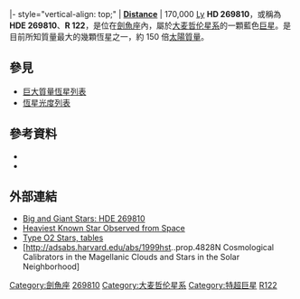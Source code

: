 {{Starbox begin
| name=HD 269810 A / B}}
{{Starbox image 
| image = <!-- Image with unknown copyright status removed: [[Image:HD_269810.png|275px]] -->
| caption = HD 269810 in NGC 2029
}} 
{{Starbox observe
| epoch=J2000
| ra={{RA|05|35|13.9}}
| dec={{DEC|−67|33|27.5}}
| appmag_v=12.283
| constell=[[劍魚座|劍魚座]] }}
{{Starbox character
| class=02IIIf
| b-v=−0.23
| u-b=?
| variable=否 }}
{{Starbox astrometry
| radial_v=303
| prop_mo_ra=
| prop_mo_dec=
|  gal_lat= −32.1645   
|  gal_lon=277.7011 
| parallax=
| p_error=
| absmag_v=−6.3 }}
|- style="vertical-align: top;"
| '''[[宇宙距离尺度|Distance]] '''
| 170,000 [[光年|Ly]] 
{{Starbox detail
| mass=150 
| radius=18.5
| luminosity=2.2 million 
| temperature=53,000K
| metal=?
| gravity=?
| rotation=?
| age=? }}
{{Starbox visbin |
  name=HD 269810 B |
  period= |
  axis=0.007 |
  eccentricity= |
  inclination= |
  node= |
  periastron= }}
{{Starbox catalog
| names= [[GCRV|GCRV]] 24403, [[RMC|RMC]] 122, [[Photoelectric_Catalogue|UBV]] 5767, [[ARDB|ARDB]] C54, [[SK|SK]] -67° 211, [[UCAC2|UCAC2]] 2218036, [[ARDB|ARDB]] 317, [[Guide_Star_Catalog|GSC]] 09162-00101, [[依巴谷卫星|TYC]] 9162-101-1, [[Catalog_of_Stellar_Identification|CSI]]-67-05351, [[2微米全天巡天|2MASS]] J05351389-6733275, [[UBV_Photoelectric_Photometry_Catalogue|UBV M]] 28781. }}
{{Starbox reference |
  Simbad=HD+269810 }}
{{Starbox end}}
'''HD 269810'''，或稱為'''HDE 269810'''、'''R 122'''，是位在[[劍魚座|劍魚座]]內，屬於[[大麦哲伦星系|大麦哲伦星系]]的一顆藍色[[巨星|巨星]]。是目前所知質量最大的幾顆恆星之一，約 150 倍[[太陽質量|太陽質量]]。

==參見==
*[[巨大質量恆星列表|巨大質量恆星列表]]
*[[恆星光度列表|恆星光度列表]]

==參考資料==
*{{cite journal |last=Bonanos |first=A. Z. |authorlink= |coauthors=''et al.'' |year=2004 |month= |title=WR 20a Is an Eclipsing Binary: Accurate Determination of Parameters for an Extremely Massive Wolf-Rayet System |journal=Astrophysical Journal Letters |volume=611 |issue=1 |pages=L33–L36 |doi=10.1086/423671 |id= |accessdate= |quote= |arxiv=astro-ph/0405338v2 |bibcode=2004ApJ...611L..33B}}
*{{cite journal |last=Danforth |first=Charles W. |authorlink= |coauthors=''et al.'' |year=2002 |month= |title=An Atlas of ''Far Ultraviolet Spectroscopic Explorer'' Sight Lines toward the Magellanic Clouds |journal=Astrophysical Journal Supplement |volume=139 |issue= |pages=81–189 |doi=10.1086/338239 |id= |accessdate= |quote= |arxiv=astro-ph/0110515v1 |bibcode=2002ApJS..139...81D}}

==外部連結==
*[http://jumk.de/astronomie/big-stars/hde-269810.shtml Big and Giant Stars: HDE 269810] {{Wayback|url=http://jumk.de/astronomie/big-stars/hde-269810.shtml |date=20200804083943 }}
*[http://hubblesite.org/newscenter/archive/releases/1995/27/text/ Heaviest Known Star Observed from Space] {{Wayback|url=http://hubblesite.org/newscenter/archive/releases/1995/27/text/ |date=20160303180950 }}
*[http://www.iop.org/EJ/article/1538-3881/123/5/2754/201394.tb1.html Type O2 Stars, tables]
*[http://adsabs.harvard.edu/abs/1999hst..prop.4828N Cosmological Calibrators in the Magellanic Clouds and Stars in the Solar Neighborhood]

{{剑鱼座恒星}}
[[Category:劍魚座|Category:劍魚座]]
[[Category:HD和HDE天體|269810]]
[[Category:大麦哲伦星系|Category:大麦哲伦星系]]
[[Category:特超巨星|Category:特超巨星]]
[[Category:银河系外恒星|R122]]